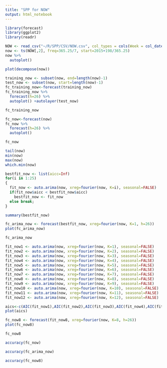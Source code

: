 ```yaml
---
title: "SPP for NOW"
output: html_notebook
---
```


```r
library(forecast)
library(ggplot2)
library(readr)
```

```r
NOW <- read_csv("~/R/SPP/CSV/NOW.csv", col_types = cols(Week = col_date(format = "%Y-%m-%d")))
now <- ts(NOW[,2], freq=365.25/7, start=2015+198/365.25)
now %>%
  autoplot()
```

```r
plot(decompose(now))
```

```r
training_now <- subset(now, end=length(now)-1)
test_now <- subset(now, start=length(now)-1)
fc_training_now<-forecast(training_now)
fc_training_now %>%
  forecast(h=26) %>%
  autoplot() +autolayer(test_now)
```

```r
fc_training_now
```

```r
fc_now<-forecast(now)
fc_now %>%
  forecast(h=26) %>%
  autoplot()
```

```r
fc_now
```

```r
tail(now)
min(now)
max(now)
which.min(now)
```

```r
bestfit_now <- list(aicc=Inf)
for(i in 1:25)
{
  fit_now <- auto.arima(now, xreg=fourier(now, K=i), seasonal=FALSE)
  if(fit_now$aicc < bestfit_now$aicc)
    bestfit_now <- fit_now
  else break;
}
```

```r
summary(bestfit_now)
```

```r
fc_arima_now <- forecast(bestfit_now, xreg=fourier(now, K=1, h=26))
plot(fc_arima_now)
```

```r
fc_arima_now
```

```r
fit_now1 <- auto.arima(now, xreg=fourier(now, K=1), seasonal=FALSE)
fit_now2 <- auto.arima(now, xreg=fourier(now, K=2), seasonal=FALSE)
fit_now3 <- auto.arima(now, xreg=fourier(now, K=3), seasonal=FALSE)
fit_now4 <- auto.arima(now, xreg=fourier(now, K=4), seasonal=FALSE)
fit_now5 <- auto.arima(now, xreg=fourier(now, K=5), seasonal=FALSE)
fit_now6 <- auto.arima(now, xreg=fourier(now, K=6), seasonal=FALSE)
fit_now7 <- auto.arima(now, xreg=fourier(now, K=7), seasonal=FALSE)
fit_now8 <- auto.arima(now, xreg=fourier(now, K=8), seasonal=FALSE)
fit_now9 <- auto.arima(now, xreg=fourier(now, K=9), seasonal=FALSE)
fit_now10 <- auto.arima(now, xreg=fourier(now, K=10), seasonal=FALSE)
fit_now11 <- auto.arima(now, xreg=fourier(now, K=11), seasonal=FALSE)
fit_now12 <- auto.arima(now, xreg=fourier(now, K=12), seasonal=FALSE)
```

```r
aics<-c(AIC(fit_now1),AIC(fit_now2),AIC(fit_now3),AIC(fit_now4),AIC(fit_now5),AIC(fit_now6),AIC(fit_now7),AIC(fit_now8),AIC(fit_now9),AIC(fit_now10),AIC(fit_now11),AIC(fit_now12))
plot(aics)
```

```r
fc_now8 <- forecast(fit_now8, xreg=fourier(now, K=8, h=26))
plot(fc_now8)
```

```r
fc_now8
```

```r
accuracy(fc_now)
```

```r
accuracy(fc_arima_now)
```

```r
accuracy(fc_now8)
```